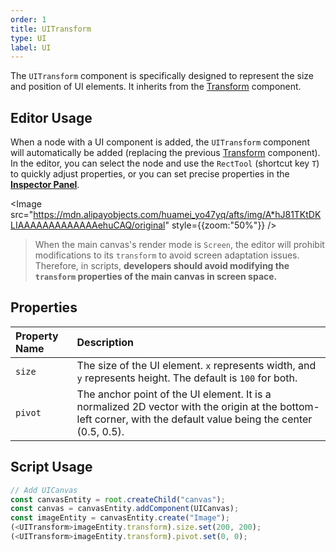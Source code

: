 ```yaml
---
order: 1
title: UITransform
type: UI
label: UI
---
```


The `UITransform` component is specifically designed to represent the size and position of UI elements. It inherits from the [Transform](/apis/core/#Transform) component.

## Editor Usage

When a node with a UI component is added, the `UITransform` component will automatically be added (replacing the previous [Transform](/apis/core/#Transform) component). In the editor, you can select the node and use the `RectTool` (shortcut key `T`) to quickly adjust properties, or you can set precise properties in the **[Inspector Panel](/en/docs/interface/inspector)**.

<Image src="https://mdn.alipayobjects.com/huamei_yo47yq/afts/img/A*hJ81TKtDKLIAAAAAAAAAAAAAehuCAQ/original" style={{zoom:"50%"}} />

> When the main canvas's render mode is `Screen`, the editor will prohibit modifications to its `transform` to avoid screen adaptation issues. Therefore, in scripts, **developers should avoid modifying the `transform` properties of the main canvas in screen space.**

## Properties

| Property Name | Description                                                                 |
| :------------ | :--------------------------------------------------------------------------- |
| `size`        | The size of the UI element. `x` represents width, and `y` represents height. The default is `100` for both. |
| `pivot`       | The anchor point of the UI element. It is a normalized 2D vector with the origin at the bottom-left corner, with the default value being the center (0.5, 0.5). |

## Script Usage

```typescript
// Add UICanvas
const canvasEntity = root.createChild("canvas");
const canvas = canvasEntity.addComponent(UICanvas);
const imageEntity = canvasEntity.create("Image");
(<UITransform>imageEntity.transform).size.set(200, 200);
(<UITransform>imageEntity.transform).pivot.set(0, 0);
```